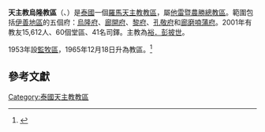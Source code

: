 {{Infobox Roman Catholic diocese
|Roman Catholic Diocese of = 天主教烏隆教区
|Latin name of diocese = Dioecesis Udonthaniensis
|image = 
|caption = 
|location = [[泰國|泰國]]
|territory = [[伊善地區|伊善地區]]五府
|population = 15,612
|rite = 拉丁禮
|主保 = 
|province = [[天主教他雷暨農勝總教區|他雷暨農勝]]
|established = 1965年
|cathedral = 永援聖母座堂
|副主教座堂 =
|leadership = 主教
|website = 
|教宗 = 
|總主教 = 
|ordinary = 裕·彭披世
|助理主教 = 
}}
'''天主教烏隆教區'''（{{lang-la|Dioecesis Udonthaniensis}}、{{lang-th|สังฆมณฑลอุดรธานี}}）是[[泰國|泰國]]一個[[羅馬天主教|羅馬天主教]][[教區|教區]]，屬[[天主教他雷暨農勝總教區|他雷暨農勝總教區]]。範圍包括[[伊善地區|伊善地區]]的五個府：[[烏隆府|烏隆府]]、[[廊開府|廊開府]]、[[黎府|黎府]]、[[孔敬府|孔敬府]]和[[廊磨喃蒲府|廊磨喃蒲府]]。2001年有教友15,612人、60個堂區、41名司鐸。主教為[[裕．彭披世|裕．彭披世]]。

1953年設[[監牧|監牧區]]，1965年12月18日升為教區。<ref>{{Cite web |url=http://w2.vatican.va/content/paul-vi/la/apost_constitutions/documents/hf_p-vi_apc_19651218_de-thailandia.html |title=升為總教區的宗座憲令 |access-date=2018-05-06 |archive-date=2020-05-20 |archive-url=https://web.archive.org/web/20200520181015/https://w2.vatican.va/content/paul-vi/la/apost_constitutions/documents/hf_p-vi_apc_19651218_de-thailandia.html |dead-url=no }}</ref>

==參考文獻==
<div class="references-small">
<references />
</div>

{{天主教泰國教省}}
[[Category:泰國天主教教區|Category:泰國天主教教區]]
